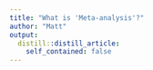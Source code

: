 ```yaml
---
title: "What is 'Meta-analysis'?"
author: "Matt"
output:
  distill::distill_article:
    self_contained: false
---
```


## 